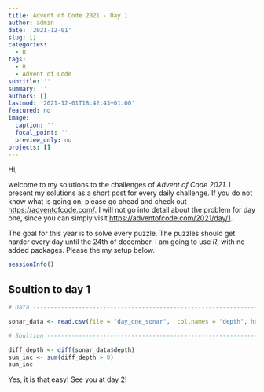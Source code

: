 ```yaml
---
title: Advent of Code 2021 - Day 1
author: admin
date: '2021-12-01'
slug: []
categories:
  - R
tags:
  - R
  - Advent of Code
subtitle: ''
summary: ''
authors: []
lastmod: '2021-12-01T18:42:43+01:00'
featured: no
image:
  caption: ''
  focal_point: ''
  preview_only: no
projects: []
---
```


Hi,

welcome to my solutions to the challenges of *Advent of Code 2021*. I present my solutions as a short post for every daily challenge. If you do not know what is going on, please go ahead and check out <https://adventofcode.com/>. I will not go into detail about the problem for day one, since you can simply visit <https://adventofcode.com/2021/day/1>.

The goal for this year is to solve every puzzle. The puzzles should get harder every day until the 24th of december. I am going to use *R*, with no added packages. Please the my setup below.

```r
sessionInfo()
```



## Soultion to day 1

```r
# Data --------------------------------------------------------------------

sonar_data <- read.csv(file = "day_one_sonar",  col.names = "depth", header = FALSE)

# Soultion -----------------------------------------------------------------

diff_depth <- diff(sonar_data$depth)
sum_inc <- sum(diff_depth > 0)
sum_inc
```

Yes, it is that easy! See you at day 2!
